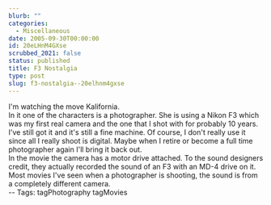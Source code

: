 ```yaml
---
blurb: ""
categories:
  - Miscellaneous
date: 2005-09-30T00:00:00
id: 20eLHnM4GXse
scrubbed_2021: false
status: published
title: F3 Nostalgia
type: post
slug: f3-nostalgia--20elhnm4gxse
---
```


I'm watching the move Kalifornia.  
In it one of the characters is a photographer. She is using a Nikon
F3 which was my first real camera and the one that I shot with for
probably 10 years. I've still got it and it's still a fine machine.
Of course, I don't really use it since all I really shoot is
digital. Maybe when I retire or become a full time photographer
again I'll bring it back out.  
In the movie the camera has a motor drive attached. To the sound
designers credit, they actually recorded the sound of an F3 with an
MD-4 drive on it. Most movies I've seen when a photographer is
shooting, the sound is from a completely different camera.  
-- Tags: tagPhotography tagMovies
